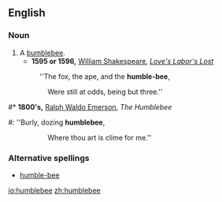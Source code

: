 ==English==

===Noun===
{{en-noun}}

# A [[bumblebee]].
#* '''1595 or 1596,''' [[w:William Shakespeare|William Shakespeare]], ''[[s:Love's Labor's Lost|Love's Labor's Lost]]''
#: ''The fox, the ape, and the '''humble-bee''',
:: Were still at odds, being but three.''
#* '''1800's,''' [[w:Ralph Waldo Emerson|Ralph Waldo Emerson]], ''The Humblebee''
#: ''Burly, dozing '''humblebee''',
:: Where thou art is clime for me.''

===Alternative spellings===
* [[humble-bee]]

[[io:humblebee]]
[[zh:humblebee]]